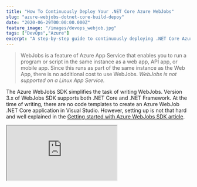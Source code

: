 ```yaml
---
title: "How To Continuously Deploy Your .NET Core Azure WebJobs"
slug: "azure-webjobs-dotnet-core-build-depoy"
date: "2020-06-29T00:00:00.000Z"
feature_image: "/images/devops_webjob.jpg"
tags: ["DevOps","Azure"]
excerpt: "A step-by-step guide to continuously deploying .NET Core Azure WebJobs, including setup, SDK usage, and integration with Azure App Service for automated deployments."
---
```


> WebJobs is a feature of Azure App Service that enables you to run a program or script in the same instance as a web app, API app, or mobile app. Since this runs as part of the same instance as the Web App, there is no additional cost to use WebJobs. _WebJobs is not supported on a Linux App Service._

The Azure WebJobs SDK simplifies the task of writing WebJobs. Version 3.x of WebJobs SDK supports both .NET Core and .NET Framework. At the time of writing, there are no code templates to create an Azure WebJob .NET Core application in Visual Studio. However, setting up is not that hard and well explained in the [Getting started with Azure WebJobs SDK article](https://docs.microsoft.com/en-us/azure/app-service/webjobs-sdk-get-started).

<iframe src="https://www.youtube.com/embed/HXZWvobMbo0" />

Set Up Azure WebJob
-------------------

All you need to do is create a .NET Core Console application (from the Visual Studio templates), add the _[Microsoft.Azure.WebJobs](https://www.nuget.org/packages/Microsoft.Azure.WebJobs)_ and _[Microsoft.Azure.WebJobs.Extensions](https://www.nuget.org/packages/Microsoft.Azure.WebJobs.Extensions/)_ NuGet packages. Update the Program.cs file in the .NET Console Application to use the HostBuilder as shown. If you want to log to the console, also add the _[Microsoft.Extensions.Logging.Console](https://www.nuget.org/packages/Microsoft.Extensions.Logging.Console/)_ NuGet package.

```csharp
static async Task Main()
{
```
        var builder = new HostBuilder();
    #if DEBUG
        builder.UseEnvironment("development");
    #endif
        builder.ConfigureWebJobs(b =>
        {
            b.AddAzureStorageCoreServices();
            b.AddAzureStorage();
    
        });
        builder.ConfigureLogging((context, b) =>
        {
            b.AddConsole();
        });
        var host = builder.Build();
        using (host)
        {
            await host.RunAsync();
        }
    }
    

To run the [host in development mode](https://docs.microsoft.com/en-us/azure/app-service/webjobs-sdk-how-to#host-development-settings) call the _UseEnvironment_ method on the builder and set it to _development_. It increases the queue polling interval, sets log level to verbose, etc., and makes development more efficient.

### Adding the Job

Azure Functions is also built on the WebJobs SDK, and both have a lot in common. To add a Job, we add a 'Function.'

The HostBuilder that we created is the container for these functions. It listens to various Triggers and calls the functions.

Triggers define how a function is invoked, and a function must have exactly one trigger.

> [Check this article](https://docs.microsoft.com/en-us/azure/azure-functions/functions-compare-logic-apps-ms-flow-webjobs#compare-functions-and-webjobs) for the full differences between Azure WebJobs and Azure Functions.

```csharp
public class ProcessMessageFunction
{
```
        private QueueClient _queueClient;
        public ProcessMessageFunction(IConfiguration configuration)
        {
            _queueClient = new QueueClient(configuration["AzureWebJobsStorage"], "processed");
        }
    
        public string ProcessQueueMessage([QueueTrigger("queue")] string message, ILogger logger)
        {
            await _queueClient.SendMessageAsync($"Processed {message} {DateTime.Now}");
            logger.LogInformation(message);
            return message;
        }
    }
    

The above function is triggered every time a message is dropped in the Azure Storage Queue with the name 'queue.' The function reads the message and drops it back to another queue named 'processed.' It adds a Processed text and the date and time it was processed.

[![](/images/asp_net_core_banner.png)](https://www.youtube.com/playlist?list=PL59L9XrzUa-nqfCHIKazYMFRKapPNI4sP)

Azure DevOps Pipeline
---------------------

Since we are not much interested in what the function is doing, let's move to set up the Build/Deploy pipeline for this Azure Function. I have a sample pipeline set up here (details at the bottom of the post) in case you want to refer to it at any step. You can also check out the video above for the full setup walkthrough.

When setting up the build/deploy pipeline, I prefer to set it up as two separate pipelines.

*   a Build Pipeline that builds and generates a build artifact
*   a Release Pipeline that deploys the build artifact to the different environments (Dev, Test or Prod)

### Build Pipeline

To create a new build pipeline, go to the Pipelines section under your Azure DevOps project. Click the new pipeline and choose the repository source. Once you have selected the repository source, the wizard will prompt you to select a template to create the pipeline.

![](/images/devops_webjob_pipeline_template.jpg)

Select 'Starter pipeline' from the template options, which will help set up the template from scratch. Clear off everything under the 'steps' section in the yml file.

In the build pipeline, we need to achieve the below.

*   Build the Project
*   Publish the project (to create the executable file)
*   Archive/Zip the publish folder
*   Publish the Archive as Build Artifact

#### Build and Publish The Project

To build and publish the project, we will use the [DotNetCoreCLI task](https://docs.microsoft.com/en-us/azure/devops/pipelines/tasks/build/dotnet-core-cli?view=azure-devops). The CLI tasks need the project path to build and also any additional arguments that you want to pass. Below are the tasks to build and publish the WebJobs project.

    - task: DotNetCoreCLI@2
      inputs:
        command: 'build'
        projects: '**/*.csproj'
        arguments: '--configuration Release'
    
    - task: DotNetCoreCLI@2
      inputs:
        command: 'publish'
        publishWebProjects: false
        projects: '**/*.csproj'
        arguments: '--output $(Build.BinariesDirectory)/publish_output/App_Data/jobs/continuous/YoutubeWebJob'
        zipAfterPublish: false
        modifyOutputPath: false
    

For both the tasks we pass in a wildcard selector for the csproj, since we only have one project in the whole repository. If you have multiple projects, make sure to provide the WebJobs project file's name just to build that. ('WebJobExample.WebJob' in this case).

#### WebJobs Folder Structure

The 'publish' task, has a specific folder structure (_App\_Data/jobs/continuous/YoutubeWebJob_) as the output folder. It is by convention, and Azure expects WebJobs to be in that folder structure in the webserver (IIS). Depending on whether the WebJob is continuous (App_Data/jobs/continuous) or triggered (App\_Data/jobs/triggered), the build artifacts need to be placed appropriately. To enable multiple WebJobs under the same server, we can add them under a Folder inside the expected folder paths, like \_YoutubeWebJob_ folder above.

> **NOTE:** The continuous or triggered folder is not related to the 'trigger' in QueueTrigger. Any job that is manually triggered or run based on a cron expression goes under the 'triggered' folder. All other WebJobs should be under the continuous folder.

The trigger word with both the folder and the QueueTrigger (for example) can be slightly confusing. Any job that is manually triggered or run based on a cron expression goes under the 'triggered' folder. All other WebJobs should be under the continuous folder. In this example, since it is a QueueTrigger job, we need to keep running continuously and get triggered whenever a message is dropped in the queue. So it needs to be deployed under the continuous folder.

#### Archive and Publish

To archive the build output, you can either specify the _zipAfterPublish_ to true in the [dotnet core CLI task](https://docs.microsoft.com/en-us/azure/devops/pipelines/tasks/build/dotnet-core-cli?view=azure-devops) step above or add a separate step as shown below.

The below step uses the [Archive Files Task](https://docs.microsoft.com/en-us/azure/devops/pipelines/tasks/utility/archive-files?view=azure-devops) and [Publish Build Artifacts Task](https://docs.microsoft.com/en-us/azure/devops/pipelines/tasks/utility/publish-build-artifacts?view=azure-devops).

    - task: ArchiveFiles@2
      inputs:
        rootFolderOrFile: '$(Build.BinariesDirectory)/publish_output'
        includeRootFolder: false
        archiveType: 'zip'
        archiveFile: '$(Build.ArtifactStagingDirectory)/$(Build.BuildId).zip'
        replaceExistingArchive: true
    
    - task: PublishBuildArtifacts@1
      inputs:
        PathtoPublish: '$(Build.ArtifactStagingDirectory)'
        ArtifactName: 'drop'
        publishLocation: 'Container'
    

On saving the pipeline file, it will commit to your repository with the specified filename ([azure-pipelines.yml](https://rahulpnath.visualstudio.com/YouTube%20Samples/_git/MessageSender.Function?path=%2Fazure-pipelines.yml)). We now have out build pipeline, which creates a build artifact, a zip file with the console application executable (the Web Job) and the associated DLL's.

### Release Pipeline

Azure Web Jobs are deployed to Azure Web app either independently or as part of the Web App that it lives under. In this example, it is getting deployed independently. If you want to package it along with a Web App, you can update the build pipeline to generate the Web App to the '(Build.BinariesDirectory)/publish\_output' folder. [Check out an example here](https://www.youtube.com/watch?v=QbmLxfRCt38) where I build and deploy a Create React Application

To create a new Release Pipeline, go to the Releases section under Pipelines in Azure DevOps, as shown in the image below (1).

![](/images/devops_webjob_release_pipeline.jpg)

Select the Artifact that you want to deploy (2). In this case, choose the build pipeline that we created in the previous step.

Stages in the Release pipeline represent the different environments that you want to deploy your application. In the example above, I have added two stages - 'Dev' and 'Test.' Any time a release is created, it is automatically deployed to the 'Dev' environment. You can manually deploy it to the next stage ('Test') when you have the code ready for Testing.

![Azure DevOps Release Dev Stage Tasks - 'Deploy Azure App Service' Task to deploy WebJob to Azure WebApp](/images/devops_webjob_release_stage.jpg)

The 'Dev' and 'Test' stage has a single task in it - [Deploy Azure App Service Task](https://github.com/microsoft/azure-pipelines-tasks/blob/master/Tasks/AzureRmWebAppDeploymentV4/README.md).You can specify the Azure Subscription (1) to which the WebJob needs to be deployed to, select the App Service name (2). The package or folder path specifies the path to the artifact. When a release is created, the linked artifact is automatically downloaded to the '_$(System.DefaultWorkingDirectory)_' by DevOps. The zip file that we published as part of the build pipeline will be available in this location.

Depending on the environment you are running, the WebJob will connect to different resources. Add these values as Release Variables to your Release pipeline. To replace this in the configuration file, use the 'File Transforms & Variable Substitution Options' and specify the 'appsettings.json' file name. DevOps will automatically replace variables that match the name in the file with that in the Release Variables.

The Azure WebJobs deployment is successfully set up. Trigger a new build, which should automatically trigger a new release and deploy it to the Web App that you have selected for the environment.

Find the related source code and the build/release pipeline below.

**[Source Code](https://rahulpnath.visualstudio.com/YouTube%20Samples/_git/MessageSender.Function)**  
**[Build Pipeline](https://rahulpnath.visualstudio.com/YouTube%20Samples/_build?definitionId=16)**  
**[Release Pipeline](https://rahulpnath.visualstudio.com/YouTube%20Samples/_release?_a=releases&view=mine&definitionId=7)**

Hope this helps you set up a new Azure WebJob and configure the build/deploy pipeline in Azure DevOps.

